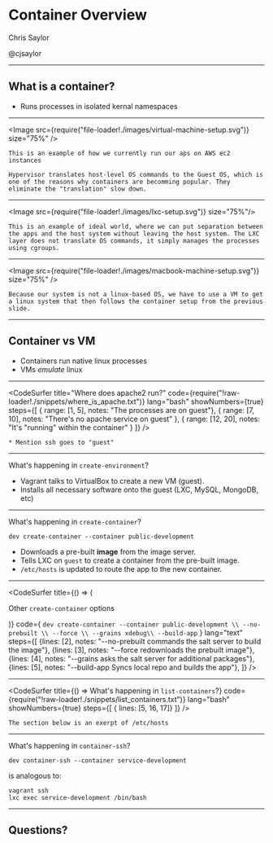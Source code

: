

# Container Overview

Chris Saylor

@cjsaylor

---

## What is a container?

* Runs processes in isolated kernal namespaces

---

<Image src={require("file-loader!./images/virtual-machine-setup.svg")} size="75%" />

```notes
This is an example of how we currently run our aps on AWS ec2 instances

Hypervisor translates host-level OS commands to the Guest OS, which is one of the reasons why containers are becomming popular. They eliminate the "translation" slow down.
```

---

<Image src={require("file-loader!./images/lxc-setup.svg")} size="75%"/>

```notes
This is an example of ideal world, where we can put separation between the apps and the host system without leaving the host system. The LXC layer does not translate OS commands, it simply manages the processes using cgroups.
```

---

<Image src={require("file-loader!./images/macbook-machine-setup.svg")} size="75%" />

```notes
Because our system is not a linux-based OS, we have to use a VM to get a linux system that then follows the container setup from the previous slide.
```

---

## Container vs VM

* Containers run native linux processes
* VMs <i>emulate</i> linux

---

<CodeSurfer
	title="Where does apache2 run?"
	code={require("!raw-loader!./snippets/where_is_apache.txt")}
	lang="bash"
	showNumbers={true}
	steps={[
		{ range: [1, 5], notes: "The processes are on guest"},
		{ range: [7, 10], notes: "There's no apache service on guest" },
		{ range: [12, 20], notes: "It's \"running\" within the container" }
	]}
/>

```notes
* Mention ssh goes to "guest"
```

---

What's happening in `create-environment`?

<ul>
	<Appear>
		<li>Vagrant talks to VirtualBox to create a new VM (guest).</li>
		<li>Installs all necessary software onto the guest (LXC, MySQL, MongoDB, etc)</li>
	</Appear>
</ul>

---

What's happening in `create-container`?

```
dev create-container --container public-development
```

<ul>
	<Appear>
		<li>Downloads a pre-built <strong>image</strong> from the image server.</li>
		<li>Tells LXC on <code>guest</code> to create a container from the pre-built image.</li>
		<li><code>/etc/hosts</code> is updated to route the app to the new container.</li>
	</Appear>
</ul>

---

<CodeSurfer
	title={() => (
		<p>Other <code color="code">create-container</code> options</p>
	)}
	code={
	`dev create-container --container public-development \\
	--no-prebuilt \\
	--force \\
	--grains xdebug\\
	--build-app`
	}
	lang="text"
	steps={[
		{lines: [2], notes: "--no-prebuilt commands the salt server to build the image"},
		{lines: [3], notes: "--force redownloads the prebuilt image"},
		{lines: [4], notes: "--grains asks the salt server for additional packages"},
		{lines: [5], notes: "--build-app Syncs local repo and builds the app"},
	]}
/>

---

<CodeSurfer
	title={() => <span>What's happening in <code>list-containers</code>?</span>}
	code={require("!raw-loader!./snippets/list_containers.txt")}
	lang="bash"
	showNumbers={true}
	steps={[
		{ lines: [5, 16, 17]}
	]}
/>

```notes
The section below is an exerpt of /etc/hosts
```

---

What's happening in `container-ssh`?

```
dev container-ssh --container service-development
```

is analogous to:

```
vagrant ssh
lxc exec service-development /bin/bash
```

---

## Questions?